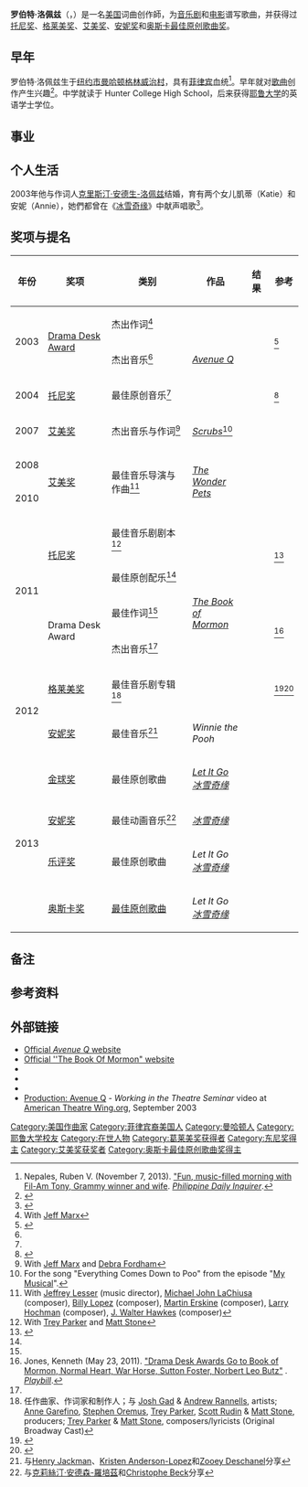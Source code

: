 {{noteTA
|T=zh-cn:罗伯特·洛佩兹;zh-tw:勞勃·羅培茲;zh-hk:羅拔·露柏茲;
|1=zh-cn:罗伯特·洛佩兹;zh-tw:勞勃·羅培茲;zh-hk:羅拔·露柏茲;
|2=zh-tw:克莉絲汀·安德森-羅培茲;zh-cn:克里斯汀·安德生-洛佩兹;zh-hk:姬絲汀·安德遜-露柏茲;
|3=zh-tw:克莉絲汀·安德森-羅培茲;zh-cn:克里斯汀·安德生-洛佩兹;zh-hk:姬絲汀·安德遜-露柏茲;
|4=zh-cn:洛佩兹;zh-tw:羅培茲;zh-hk:露柏茲;
}}
{{Infobox actor
| type = 制作人
| name         = Robert Lopez
| image        = Robert Lopez Jeff Marx Tony Awards.jpg
| caption      = 罗伯特·洛佩兹（右）与 [[Jeff_Marx|Jeff Marx]]（左）获得托尼奖
| birth_date   = {{birth date and age|1975|2|23}}
| birth_place  = {{USA}}[[纽约市|纽约市]]
| genre        = [[音乐|音乐]]创作
| occupation   = [[音乐家|音乐家]]
| spouse = {{marriage|[[克莉絲汀·安德森-羅培茲|克莉絲汀·安德森-羅培茲]]|2003}}
| academyawards = '''[[奥斯卡最佳原创歌曲奖|最佳原创歌曲]]'''<br>2013年 《[[冰雪奇缘|冰雪奇缘]]》 <br>2017年 《[[可可夜總會|可可夜總會]]》
| emmyawards = '''日間艾美獎-最佳音樂指導'''<br>2008年 《Wonder Pets!》<br>2010年 《Wonder Pets!》
| tonyawards = '''最佳原創音樂'''<br>2004年 《Avenue Q》<br>2011年 《The Book of Mormon》 <br> '''最佳音樂劇劇本'''<br>2011年 《The Book of Mormon》
| grammyawards = '''最佳舞台專輯'''<br>2012年 《The Book of Mormon: Original Broadway Cast Recording》 <br> '''[[葛萊美獎最佳影視媒體作品作曲專輯|最佳影視媒體作品作曲專輯]]'''<br>2015年 《[[冰雪奇缘|冰雪奇缘]]》 <br> '''[[葛萊美獎最佳影視媒體作品歌曲|最佳影視媒體作品歌曲]]'''<br>2015年 《[[冰雪奇缘|冰雪奇缘]]》 - "Let It Go"
}}
'''罗伯特·洛佩兹'''（{{lang-en|'''Robert Lopez'''}}，{{bd|1975年|2月23日}}）是一名[[美国|美国]]词曲创作師，为[[音乐剧|音乐剧]]和[[电影|电影]]谱写歌曲，并获得过[[托尼奖|托尼奖]]、[[格莱美奖|格莱美奖]]、[[艾美奖|艾美奖]]、[[安妮奖|安妮奖]]和[[奥斯卡最佳原创歌曲奖|奥斯卡最佳原创歌曲奖]]。

==早年==
罗伯特·洛佩兹生于[[纽约市|纽约市]][[曼哈顿|曼哈顿]][[格林威治村|格林威治村]]，具有[[菲律宾|菲律宾]]血统<ref>Nepales, Ruben V. (November 7, 2013). [http://entertainment.inquirer.net/119979/fun-music-filled-morning-with-fil-am-tony-grammy-winner-and-wife?ModPagespeed=noscript "Fun, music-filled morning with Fil-Am Tony, Grammy winner and wife]. ''[[Philippine_Daily_Inquirer|Philippine Daily Inquirer]]''.</ref>。早年就对[[歌曲|歌曲]]创作产生兴趣<ref name="puppets">{{cite news |last=Mandell |first=Jonathan |url=http://query.nytimes.com/gst/fullpage.html?res=9A06E0D6143EF935A25750C0A9659C8B63 |title=THEATER: Puppets Not Suitable For Children |publisher=The New York Times |date=2003-03-16 |accessdate=2008-03-24 }}</ref>。中学就读于 Hunter College High School，后来获得[[耶鲁大学|耶鲁大学]]的英语学士学位。

==事业==

== 个人生活 ==
2003年他与作词人[[克里斯汀·安德生-洛佩兹|克里斯汀·安德生-洛佩兹]]结婚，育有两个女儿凱蒂（Katie）和安妮（Annie），她們都曾在《[[冰雪奇缘|冰雪奇缘]]》中献声唱歌<ref name=usatoday_frozen>{{cite web|last=Alexander|first=Bryan|title='Frozen': Family affair for married songwriters|url=http://www.usatoday.com/story/life/movies/2013/11/25/robert-and-kristen-anderson-lopez/3652505/|newspaper=[[USA_Today|USA Today]]|accessdate=4 December 2013}}</ref>。

==奖项与提名==

{| class="wikitable" style="width:60%;"
|-
! style="width:5%;"| 年份
! style="width:25%;"| 奖项
! style="width:35%;"| 类别
! style="width:20%;"| 作品
! style="width:10%;"| 结果
! style="width:5%;"| 参考
|-
| rowspan="2" | 2003 || rowspan="2" | [[Drama_Desk_Award|Drama Desk Award]] || 杰出作词<ref group=note name=footnote1>With [[Jeff_Marx|Jeff Marx]]</ref> || rowspan="3" | ''[[Avenue_Q|Avenue Q]]'' || {{nom}} || rowspan="2" | <ref>{{cite web|title=Drama Desk Award Nominations 2002-2003|url=http://www.dramadesk.com/nominations_2003.html|work=Drama Desk Awards|accessdate=13 February 2012|date=May 1, 2003|deadurl=yes|archiveurl=https://archive.is/20080704130602/http://www.dramadesk.com/nominations_2003.html|archivedate=2008年7月4日}}</ref>
|-
| 杰出音乐<ref group=note name=footnote1 /> || {{nom}}
|-
| 2004 || [[托尼奖|托尼奖]] || 最佳原创音乐<ref group=note name=footnote1 /> || {{won}} || <ref>{{cite web|title=2004 Tony Award Winners|url=http://www2.broadwayworld.com/tonyawardsyear.cfm?year=2004|work=BroadwayWorld.com|accessdate=13 February 2012|archive-url=https://web.archive.org/web/20141106164526/http://www2.broadwayworld.com/tonyawardsyear.cfm?year=2004|archive-date=2014-11-06|dead-url=yes}}</ref> 
|-
| 2007 || [[艾美奖|艾美奖]] || 杰出音乐与作词<ref group=note name=footnote2>With [[Jeff_Marx|Jeff Marx]] and [[Debra_Fordham|Debra Fordham]]</ref> || ''[[Scrubs_(TV_series)|Scrubs]]''<ref group=note name=footnote3>For the song "Everything Comes Down to Poo" from the episode "[[My_Musical|My Musical]]".</ref> || {{nom}} || rowspan="3"|{{fact|date=March 2014}}
|-
| 2008 || rowspan="2" | [[艾美奖|艾美奖]] || rowspan="2" | 最佳音乐导演与作曲<ref group=note name=footnote4>With [[Jeffrey_Lesser|Jeffrey Lesser]] (music director), [[Michael_John_LaChiusa|Michael John LaChiusa]] (composer), [[Billy_Lopez|Billy Lopez]] (composer), [[Martin_Erskine|Martin Erskine]] (composer), [[Larry_Hochman|Larry Hochman]] (composer), [[J._Walter_Hawkes|J. Walter Hawkes]] (composer)</ref> || rowspan="2" | ''[[The_Wonder_Pets|The Wonder Pets]]'' || {{won}}
|-
| 2010 || {{won}}
|-
| rowspan="4" | 2011 || rowspan="2" | [[托尼奖|托尼奖]] || 最佳音乐剧剧本<ref group=note name=footnote6>With [[Trey_Parker|Trey Parker]] and [[Matt_Stone|Matt Stone]]</ref> || rowspan="5" | ''[[The_Book_of_Mormon_(musical)|The Book of Mormon]]'' || {{won}} || rowspan="2" | <ref>{{cite web|last=|first=|title=Who's Nominated? - All Categories|url=http://www.tonyawards.com/en_US/nominees/index.html|work=tonyawards.com|accessdate=3 May 2011|date=May 3, 2011|archive-date=2010-05-07|archive-url=https://web.archive.org/web/20100507080412/http://www.tonyawards.com/en_US/nominees/index.html|dead-url=no}}</ref>
|-
| 最佳原创配乐<ref group=note name=footnote6 /> || {{won}}
|-
| rowspan="2" | Drama Desk Award || 最佳作词<ref group=note name=footnote6 /> || {{won}} || rowspan="2" | <ref>Jones, Kenneth (May 23, 2011). [http://www.playbill.com/news/article/151111-Drama-Desk-Awards-Go-to-Book-of-Mormon-Normal-Heart-War-Horse-Sutton-Foster-Norbert-Leo-Butz "Drama Desk Awards Go to Book of Mormon, Normal Heart, War Horse, Sutton Foster, Norbert Leo Butz"] {{webarchive|url=https://web.archive.org/web/20110629120949/http://www.playbill.com/news/article/151111-Drama-Desk-Awards-Go-to-Book-of-Mormon-Normal-Heart-War-Horse-Sutton-Foster-Norbert-Leo-Butz |date=2011-06-29 }}. ''[[Playbill|Playbill]]''.</ref>
|-
| 杰出音乐<ref group=note name=footnote6 /> || {{won}}
|-
| rowspan="2" | 2012 || [[格莱美奖|格莱美奖]] || 最佳音乐剧专辑<ref group=note name=footnote7>任作曲家、作词家和制作人；与 [[Josh_Gad|Josh Gad]] & [[Andrew_Rannells|Andrew Rannells]], artists; [[Anne_Garefino|Anne Garefino]], [[Stephen_Oremus|Stephen Oremus]], [[Trey_Parker|Trey Parker]], [[Scott_Rudin|Scott Rudin]] & [[Matt_Stone|Matt Stone]], producers; [[Trey_Parker|Trey Parker]] & [[Matt_Stone|Matt Stone]], composers/lyricists (Original Broadway Cast)</ref> || {{won}} || style="text-align:center;" |<ref name=BWWgrammy>{{cite news|title=The 2012 Grammy for Best Musical Theater Album Goes to THE BOOK OF MORMON!|url=http://broadwayworld.com/article/The-2012-Grammy-for-Best-Musical-Theater-Album-Goes-to-THE-BOOK-OF-MORMON-20120212|accessdate=12 February 2012|newspaper=BroadwayWorld.com|date=February 12, 2012|author=BWW News Desk|archive-date=2012-06-05|archive-url=https://web.archive.org/web/20120605002236/http://broadwayworld.com/article/The-2012-Grammy-for-Best-Musical-Theater-Album-Goes-to-THE-BOOK-OF-MORMON-20120212|dead-url=no}}</ref><ref>{{cite web|last=|first=|title=Best Musical Theater Album|url=http://www.grammy.com/nominees?year=2011&genre=19|work=grammy.com|accessdate=2 Dec 2011|date=Dec 2, 2011|archive-date=2011-12-04|archive-url=https://web.archive.org/web/20111204195353/http://www.grammy.com/nominees?year=2011&genre=19|dead-url=no}}</ref>
|-
| [[安妮奖|安妮奖]] || 最佳音乐<ref group=note name=footnote5>与[[Henry_Jackman|Henry Jackman]]、[[Kristen_Anderson-Lopez|Kristen Anderson-Lopez]]和[[Zooey_Deschanel|Zooey Deschanel]]分享</ref> || ''Winnie the Pooh'' || {{nom}} ||
|-
| rowspan="4" | 2013 || [[金球奖|金球奖]] || 最佳原创歌曲 || ''[[Let_It_Go_(迪士尼歌曲)|Let It Go]]''<br> ''[[冰雪奇缘|冰雪奇缘]]'' || {{nom}} ||
|-
| [[安妮奖|安妮奖]] || 最佳动画音乐<ref group=note name=footnote8>与[[克莉絲汀·安德森-羅培茲|克莉絲汀·安德森-羅培茲]]和[[Christophe_Beck|Christophe Beck]]分享</ref> || ''[[冰雪奇缘|冰雪奇缘]]'' || {{won}} ||
|-
| [[乐评奖|乐评奖]] || 最佳原创歌曲 || ''Let It Go''<br>''[[冰雪奇缘|冰雪奇缘]]'' || {{won}} ||
|-
| [[奥斯卡奖|奥斯卡奖]] || [[奥斯卡最佳歌曲奖|最佳原创歌曲]] || ''Let It Go''<br>''[[冰雪奇缘|冰雪奇缘]]'' || {{Won}} ||
|}

==备注==
{{Reflist|group=note}}

==参考资料==
{{reflist}}

==外部链接==
* [http://www.avenueq.com Official ''Avenue Q'' website] {{Wayback|url=http://www.avenueq.com/ |date=20060528193724 }}
* [http://www.bookofmormonbroadway.com Official ''The Book Of Mormon" website]
* {{IMDb name|id=0520188|name=Robert Lopez}}
* {{IBDB name|id=109408|name=Robert Lopez}}
* {{ibdb title|id=13502|title=Avenue Q}}
* [https://web.archive.org/web/20070320140231/http://www.americantheatrewing.org/seminars/detail/avenue_q_09_03 Production: Avenue Q] - ''Working in the Theatre Seminar'' video at [[American_Theatre_Wing|American Theatre Wing.org]], September 2003

{{演艺圈大满贯获得者}}
{{Authority control}}
{{DEFAULTSORT:Lopez, Robert}}
[[Category:美国作曲家|Category:美国作曲家]]
[[Category:菲律宾裔美国人|Category:菲律宾裔美国人]]
[[Category:曼哈顿人|Category:曼哈顿人]]
[[Category:耶鲁大学校友|Category:耶鲁大学校友]]
[[Category:在世人物|Category:在世人物]]
[[Category:葛莱美奖获得者|Category:葛莱美奖获得者]]
[[Category:东尼奖得主|Category:东尼奖得主]]
[[Category:艾美奖获奖者|Category:艾美奖获奖者]]
[[Category:奥斯卡最佳原创歌曲奖得主|Category:奥斯卡最佳原创歌曲奖得主]]
